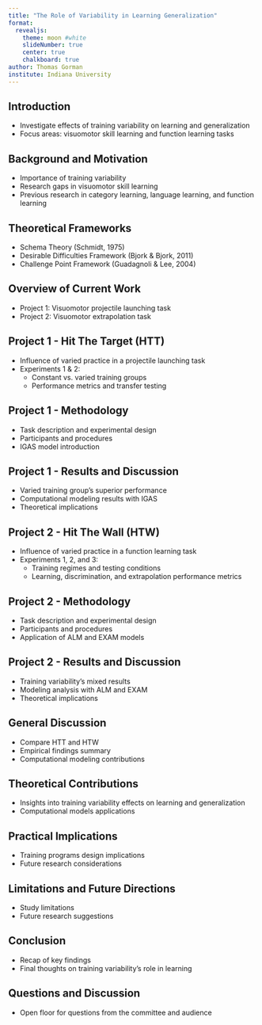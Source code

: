 ```yaml
---
title: "The Role of Variability in Learning Generalization"
format: 
  revealjs:
    theme: moon #white
    slideNumber: true
    center: true
    chalkboard: true
author: Thomas Gorman
institute: Indiana University
---
```


## Introduction
- Investigate effects of training variability on learning and generalization
- Focus areas: visuomotor skill learning and function learning tasks

## Background and Motivation
- Importance of training variability
- Research gaps in visuomotor skill learning
- Previous research in category learning, language learning, and function learning

## Theoretical Frameworks
- Schema Theory (Schmidt, 1975)
- Desirable Difficulties Framework (Bjork & Bjork, 2011)
- Challenge Point Framework (Guadagnoli & Lee, 2004)

## Overview of Current Work
- Project 1: Visuomotor projectile launching task
- Project 2: Visuomotor extrapolation task

## Project 1 - Hit The Target (HTT)
- Influence of varied practice in a projectile launching task
- Experiments 1 & 2:
  - Constant vs. varied training groups
  - Performance metrics and transfer testing

## Project 1 - Methodology
- Task description and experimental design
- Participants and procedures
- IGAS model introduction

## Project 1 - Results and Discussion
- Varied training group's superior performance
- Computational modeling results with IGAS
- Theoretical implications

## Project 2 - Hit The Wall (HTW)
- Influence of varied practice in a function learning task
- Experiments 1, 2, and 3:
  - Training regimes and testing conditions
  - Learning, discrimination, and extrapolation performance metrics

## Project 2 - Methodology
- Task description and experimental design
- Participants and procedures
- Application of ALM and EXAM models

## Project 2 - Results and Discussion
- Training variability's mixed results
- Modeling analysis with ALM and EXAM
- Theoretical implications

## General Discussion
- Compare HTT and HTW
- Empirical findings summary
- Computational modeling contributions

## Theoretical Contributions
- Insights into training variability effects on learning and generalization
- Computational models applications

## Practical Implications
- Training programs design implications
- Future research considerations

## Limitations and Future Directions
- Study limitations
- Future research suggestions

## Conclusion
- Recap of key findings
- Final thoughts on training variability's role in learning

## Questions and Discussion
- Open floor for questions from the committee and audience
